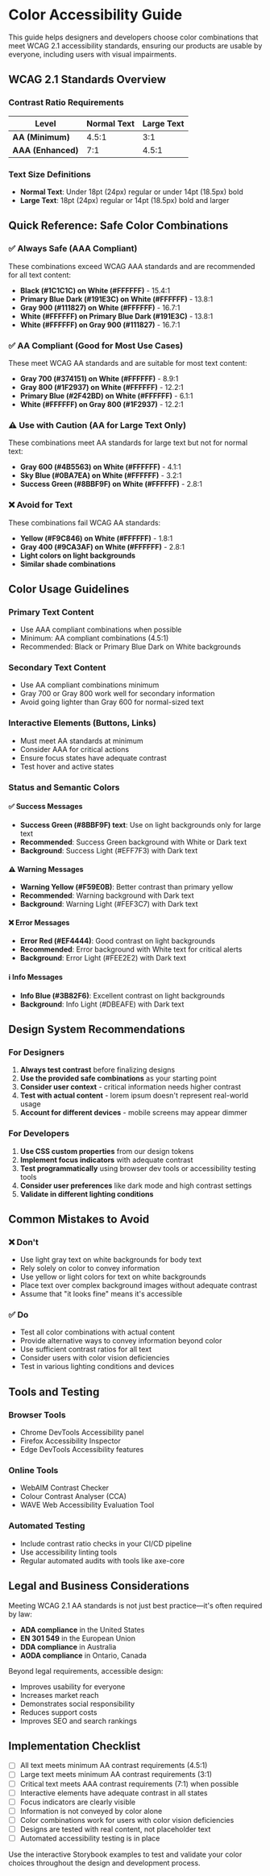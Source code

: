 
<Meta title="Design System/5. Color Accessibility Guide" />

# Color Accessibility Guide

This guide helps designers and developers choose color combinations that meet WCAG 2.1 accessibility standards, ensuring our products are usable by everyone, including users with visual impairments.

## WCAG 2.1 Standards Overview

### Contrast Ratio Requirements

| Level | Normal Text | Large Text |
|-------|-------------|------------|
| **AA (Minimum)** | 4.5:1 | 3:1 |
| **AAA (Enhanced)** | 7:1 | 4.5:1 |

### Text Size Definitions
- **Normal Text**: Under 18pt (24px) regular or under 14pt (18.5px) bold
- **Large Text**: 18pt (24px) regular or 14pt (18.5px) bold and larger

## Quick Reference: Safe Color Combinations

### ✅ Always Safe (AAA Compliant)
These combinations exceed WCAG AAA standards and are recommended for all text content:

- **Black (#1C1C1C) on White (#FFFFFF)** - 15.4:1
- **Primary Blue Dark (#191E3C) on White (#FFFFFF)** - 13.8:1
- **Gray 900 (#111827) on White (#FFFFFF)** - 16.7:1
- **White (#FFFFFF) on Primary Blue Dark (#191E3C)** - 13.8:1
- **White (#FFFFFF) on Gray 900 (#111827)** - 16.7:1

### ✅ AA Compliant (Good for Most Use Cases)
These meet WCAG AA standards and are suitable for most text content:

- **Gray 700 (#374151) on White (#FFFFFF)** - 8.9:1
- **Gray 800 (#1F2937) on White (#FFFFFF)** - 12.2:1
- **Primary Blue (#2F42BD) on White (#FFFFFF)** - 6.1:1
- **White (#FFFFFF) on Gray 800 (#1F2937)** - 12.2:1

### ⚠️ Use with Caution (AA for Large Text Only)
These combinations meet AA standards for large text but not for normal text:

- **Gray 600 (#4B5563) on White (#FFFFFF)** - 4.1:1
- **Sky Blue (#0BA7EA) on White (#FFFFFF)** - 3.2:1
- **Success Green (#8BBF9F) on White (#FFFFFF)** - 2.8:1

### ❌ Avoid for Text
These combinations fail WCAG AA standards:

- **Yellow (#F9C846) on White (#FFFFFF)** - 1.8:1
- **Gray 400 (#9CA3AF) on White (#FFFFFF)** - 2.8:1
- **Light colors on light backgrounds**
- **Similar shade combinations**

## Color Usage Guidelines

### Primary Text Content
- Use AAA compliant combinations when possible
- Minimum: AA compliant combinations (4.5:1)
- Recommended: Black or Primary Blue Dark on White backgrounds

### Secondary Text Content
- Use AA compliant combinations minimum
- Gray 700 or Gray 800 work well for secondary information
- Avoid going lighter than Gray 600 for normal-sized text

### Interactive Elements (Buttons, Links)
- Must meet AA standards at minimum
- Consider AAA for critical actions
- Ensure focus states have adequate contrast
- Test hover and active states

### Status and Semantic Colors

#### ✅ Success Messages
- **Success Green (#8BBF9F) text**: Use on light backgrounds only for large text
- **Recommended**: Success Green background with White or Dark text
- **Background**: Success Light (#EFF7F3) with Dark text

#### ⚠️ Warning Messages  
- **Warning Yellow (#F59E0B)**: Better contrast than primary yellow
- **Recommended**: Warning background with Dark text
- **Background**: Warning Light (#FEF3C7) with Dark text

#### ❌ Error Messages
- **Error Red (#EF4444)**: Good contrast on light backgrounds
- **Recommended**: Error background with White text for critical alerts
- **Background**: Error Light (#FEE2E2) with Dark text

#### ℹ️ Info Messages
- **Info Blue (#3B82F6)**: Excellent contrast on light backgrounds  
- **Background**: Info Light (#DBEAFE) with Dark text

## Design System Recommendations

### For Designers

1. **Always test contrast** before finalizing designs
2. **Use the provided safe combinations** as your starting point
3. **Consider user context** - critical information needs higher contrast
4. **Test with actual content** - lorem ipsum doesn't represent real-world usage
5. **Account for different devices** - mobile screens may appear dimmer

### For Developers

1. **Use CSS custom properties** from our design tokens
2. **Implement focus indicators** with adequate contrast
3. **Test programmatically** using browser dev tools or accessibility testing tools
4. **Consider user preferences** like dark mode and high contrast settings
5. **Validate in different lighting conditions**

## Common Mistakes to Avoid

### ❌ Don't
- Use light gray text on white backgrounds for body text
- Rely solely on color to convey information
- Use yellow or light colors for text on white backgrounds
- Place text over complex background images without adequate contrast
- Assume that "it looks fine" means it's accessible

### ✅ Do  
- Test all color combinations with actual content
- Provide alternative ways to convey information beyond color
- Use sufficient contrast ratios for all text
- Consider users with color vision deficiencies
- Test in various lighting conditions and devices

## Tools and Testing

### Browser Tools
- Chrome DevTools Accessibility panel
- Firefox Accessibility Inspector
- Edge DevTools Accessibility features

### Online Tools
- WebAIM Contrast Checker
- Colour Contrast Analyser (CCA)
- WAVE Web Accessibility Evaluation Tool

### Automated Testing
- Include contrast ratio checks in your CI/CD pipeline
- Use accessibility linting tools
- Regular automated audits with tools like axe-core

## Legal and Business Considerations

Meeting WCAG 2.1 AA standards is not just best practice—it's often required by law:

- **ADA compliance** in the United States
- **EN 301 549** in the European Union  
- **DDA compliance** in Australia
- **AODA compliance** in Ontario, Canada

Beyond legal requirements, accessible design:
- Improves usability for everyone
- Increases market reach
- Demonstrates social responsibility
- Reduces support costs
- Improves SEO and search rankings

## Implementation Checklist

- [ ] All text meets minimum AA contrast requirements (4.5:1)
- [ ] Large text meets minimum AA contrast requirements (3:1)
- [ ] Critical text meets AAA contrast requirements (7:1) when possible
- [ ] Interactive elements have adequate contrast in all states
- [ ] Focus indicators are clearly visible
- [ ] Information is not conveyed by color alone
- [ ] Color combinations work for users with color vision deficiencies
- [ ] Designs are tested with real content, not placeholder text
- [ ] Automated accessibility testing is in place

Use the interactive Storybook examples to test and validate your color choices throughout the design and development process.
